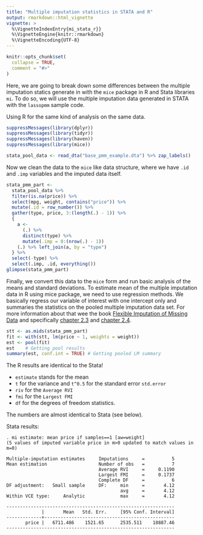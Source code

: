 ```yaml
---
title: "Multiple imputation statistics in STATA and R"
output: rmarkdown::html_vignette
vignette: >
  %\VignetteIndexEntry{mi_stata_r}}
  %\VignetteEngine{knitr::rmarkdown}
  %\VignetteEncoding{UTF-8}
---
```


```r
knitr::opts_chunk$set(
  collapse = TRUE,
  comment = "#>"
)
```


Here, we are going to break down some differences between the multiple imputation statics generate in with the `mice` package in R and Stata libraries `mi`. To do so, we will use the multiple imputation data generated in STATA with the `lassopmm` sample code.


Using R for the same kind of analysis on the same data.

```r
suppressMessages(library(dplyr))
suppressMessages(library(tidyr))
suppressMessages(library(haven))
suppressMessages(library(mice))

stata_pool_data <- read_dta("base_pmm_example.dta") %>% zap_labels()
```

Now we clean the data to the `mice` like data structure, where we have `.id` and `.imp` variables and the imputed data itself. 

```r
stata_pmm_part <- 
  stata_pool_data %>%
  filter(is.na(price)) %>%
  select(mpg, weight, contains("price")) %>%
  mutate(.id = row_number()) %>%
  gather(type, price, 3:(length(.) - 1)) %>%
  {
    a <-
      (.) %>%
      distinct(type) %>%
      mutate(.imp = 0:(nrow(.) - 1))
    (.) %>% left_join(a, by = "type")
  } %>%
  select(-type) %>%
  select(.imp, .id, everything())
glimpse(stata_pmm_part)
```

Finally, we convert this data to the `mice` form and run basic analysis of the means and standard deviations. To estimate mean of the multiple imputation data in R using mice package, we need to use regression methods. We basically regress our variable of interest with one intercept only and summaries the statistics on the pooled multiple imputation data set. For more information about that wee the book [Flexible Imputation of Missing Data](https://stefvanbuuren.name/fimd/) and specifically [chapter 2.3](https://stefvanbuuren.name/fimd/sec-whyandwhen.html) and [chapter 2.4](https://stefvanbuuren.name/fimd/sec-inference.html).


```r
stt <- as.mids(stata_pmm_part)
fit <- with(stt, lm(price ~ 1, weights = weight))
est <- pool(fit)
est    # Getting pool results
summary(est, conf.int = TRUE) # Getting pooled LM summary
```

The R results are identical to the Stata!

*    `estimate` stands for the mean
*    `t` for the variance and `t^0.5` for the standard error `std.error`
*    `riv` for the `Average RVI`
*    `fmi` for the `Largest FMI`
*    `df` for the degrees of freedom statistics.

The numbers are almost identical to Stata (see below). 

Stata results:

``` 
. mi estimate: mean price if samples==1 [aw=weight]
(5 values of imputed variable price in m>0 updated to match values in m=0)

Multiple-imputation estimates     Imputations     =          5
Mean estimation                   Number of obs   =          7
                                  Average RVI     =     0.1190
                                  Largest FMI     =     0.1737
                                  Complete DF     =          6
DF adjustment:   Small sample     DF:     min     =       4.12
                                          avg     =       4.12
Within VCE type:     Analytic             max     =       4.12

--------------------------------------------------------------
             |       Mean   Std. Err.     [95% Conf. Interval]
-------------+------------------------------------------------
       price |   6711.486    1521.65      2535.511    10887.46
--------------------------------------------------------------
```

